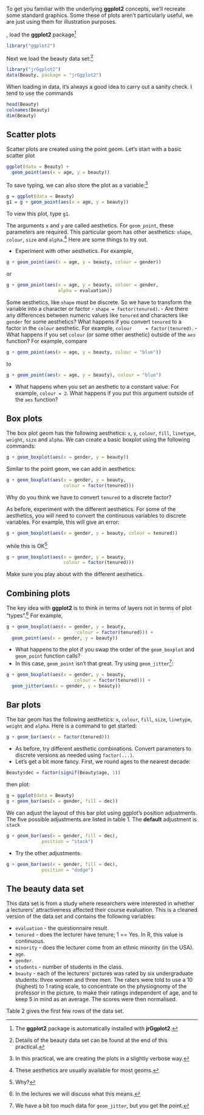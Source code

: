 To get you familiar with the underlying **ggplot2** concepts, we'll recreate
some standard graphics. Some these of plots aren't particularly useful, we are
just using them for illustration purposes.

\newthought{To begin with}, load the **ggplot2** package^[The **ggplot2** package is
automatically installed with **jrGgplot2**.]

```r
library("ggplot2")
```

\noindent Next we load the beauty data set:^[Details of the beauty data
  set can be found at the end of this practical.]

```r
library("jrGgplot2")
data(Beauty, package = "jrGgplot2")
```

\noindent When loading in data, it's always a good idea to carry out a sanity
check. I tend to use the commands

```r
head(Beauty)
colnames(Beauty)
dim(Beauty)
```

## Scatter plots

Scatter plots are created using the point geom. Let's start with a basic scatter
plot

```r
ggplot(data = Beauty) +
  geom_point(aes(x = age, y = beauty))
```

\noindent To save typing, we can also store the plot as a variable:^[In
  this practical, we are creating the plots in a slightly verbose way.]

```r
g = ggplot(data = Beauty)
g1 = g + geom_point(aes(x = age, y = beauty))
```

\noindent To view this plot, type `g1`.

The arguments `x` and `y` are called aesthetics. For `geom_point`,
these parameters are required. This particular geom has other aesthetics:
`shape`, `colour`, `size` and `alpha`.^[These aesthetics are
  usually available for most geoms.] Here are some things to try out.

- Experiment with other aesthetics. For example,

```r
g + geom_point(aes(x = age, y = beauty, colour = gender))
```

\noindent or

```r
g + geom_point(aes(x = age, y = beauty, colour = gender,
                   alpha = evaluation))
```

Some aesthetics, like `shape` must be discrete. So we have to transform the variable into a
character or factor - `shape = factor(tenured)`.
- Are there any differences between numeric values like `tenured` and
  characters like `gender` for some aesthetics? What happens if you convert
  `tenured` to a factor in the `colour` aesthetic. For example, `colour
    = factor(tenured)`.
- What happens if you set `colour` (or some other aesthetic) outside of
  the `aes` function? For example, compare

```r
g + geom_point(aes(x = age, y = beauty, colour = "blue"))
```

\noindent to

```r
g + geom_point(aes(x = age, y = beauty), colour = "blue")
```

- What happens when you set an aesthetic to a constant value. For example,
  `colour = 2`. What happens if you put this argument outside of the `aes`
  function?



## Box plots

The box plot geom has the following aesthetics: `x`, `y`, `colour`,
`fill`, `linetype`, `weight`, `size` and `alpha`. We can create a
basic boxplot using the following commands:

```r
g + geom_boxplot(aes(x = gender, y = beauty))
```

\noindent Similar to the point geom, we can add in aesthetics:

```r
g + geom_boxplot(aes(x = gender, y = beauty,
                     colour = factor(tenured)))
```

\noindent Why do you think we have to convert `tenured` to a discrete factor?

As before, experiment with the different aesthetics. For some of the aesthetics,
you will need to convert the continuous variables to discrete variables. For example, this will give an error:
```r
g + geom_boxplot(aes(x = gender, y = beauty, colour = tenured))
```
\noindent while this is OK^[Why?]
```r
g + geom_boxplot(aes(x = gender, y = beauty,
                     colour = factor(tenured)))
```

\noindent Make sure you play about with the different aesthetics.

## Combining plots

The key idea with **ggplot2** is to think in terms of layers not in terms of plot "types".^[In the lectures we will discuss what this means.] For
example,

```r
g + geom_boxplot(aes(x = gender, y = beauty,
                          colour = factor(tenured))) +
  geom_point(aes(x = gender, y = beauty))
```


- What happens to the plot if you swap the order of the `geom_boxplot`
  and `geom_point` function calls?
- In this case, `geom_point` isn't that great. Try using
  `geom_jitter`^[We have a bit too much data for
    `geom_jitter`, but you get the point.]:

```r
g + geom_boxplot(aes(x = gender, y = beauty,
                         colour = factor(tenured))) +
  geom_jitter(aes(x = gender, y = beauty))
```


## Bar plots

The bar geom has the following aesthetics: `x`, `colour`, `fill`,
`size`, `linetype`, `weight` and `alpha`. Here is a command to get
started:

```r
g + geom_bar(aes(x = factor(tenured)))
```

- As before, try different aesthetic combinations. Convert parameters to
  discrete versions as needed using `factor(...)`.
- Let's get a bit more fancy. First, we round ages to the
nearest decade:

```r
Beauty$dec = factor(signif(Beauty$age, 1))
```

\noindent then plot:

```r
g = ggplot(data = Beauty)
g + geom_bar(aes(x = gender, fill = dec))
```

\noindent We can adjust the layout of this bar plot using ggplot's position
adjustments. The five possible adjustments are listed in table 1. The **default** adjustment is `stack`

```r
g + geom_bar(aes(x = gender, fill = dec),
             position = "stack")
```

- Try the other adjustments.

```r
g + geom_bar(aes(x = gender, fill = dec),
             position = "dodge")
```





\begin{table}[t]
  \centering
  \begin{tabular}{@{}ll@{}}
    \toprule
    Adjustment & Description \\
    \midrule
    \texttt{dodge} & Adjust position by overlapping to the side \\
    \texttt{fill} & Stack overlapping elements; standardise stack height\\
    \texttt{identity} & Do nothing \\
    \texttt{jitter} & Jitter points \\
    \texttt{stack} & Stack overlapping elements \\
    \bottomrule
  \end{tabular}
  \caption{Position adjustments - table 4.5 in the ggplot2 book.}
  \label{T1}
\end{table}

\newpage
## The beauty data set



\begin{table}[!t]
  \centering
  \caption{The first five rows of the beauty data set. There are a total of 463
    course evaluations.}
  \begin{tabular}{@{}llllll r@{.}l@{}}
    \toprule
        tenured & minority & age & evaluation & gender & students &  \multicolumn{2}{l}{beauty} \\
    \midrule
    0 & 1 & 36 & 4.3 & Female & 43 &  0&202 \\
    1 & 0 & 59 & 4.5 & Male   & 20 & -0&826 \\
    1 & 0 & 51 & 3.7 & Male   & 55 & -0&660 \\
    1 & 0 & 40 & 4.3 & Female & 46 & -0&766 \\
    0 & 0 & 31 & 4.4 & Female & 48 &  1&421 \\
    \bottomrule
  \end{tabular}
  \label{T2}
\end{table}

This data set is from a study where researchers were interested in whether a
lecturers' attractiveness affected their course evaluation.\cite{Hamermesh2003} This is a cleaned version of the data set and contains the following variables:

- `evaluation` - the questionnaire result.
- `tenured` - does the lecturer have tenure; 1 == Yes. In R, this value
  is continuous.
- `minority` - does the lecturer come from an ethnic minority (in the USA).
- `age`.
- `gender`.
- `students` - number of students in the class.
- `beauty` - each of the lecturers’ pictures was rated by six
  undergraduate students: three women and three men. The raters were told to use
  a 10 (highest) to 1 rating scale, to concentrate on the physiognomy of the
  professor in the picture, to make their ratings independent of age, and to
  keep 5 in mind as an average. The scores were then normalised.

Table 2 gives the first few rows of the data set.


